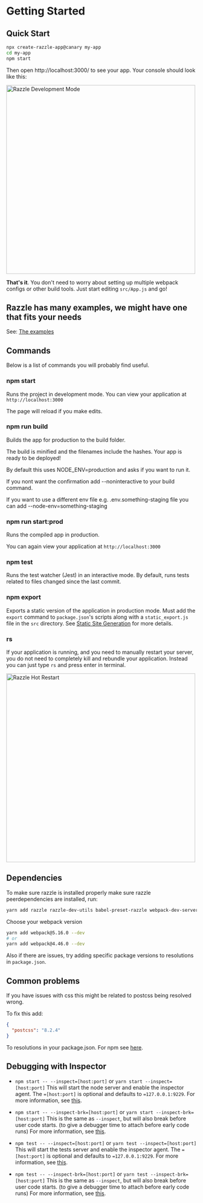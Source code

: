 
# Getting Started

## Quick Start

```sh
npx create-razzle-app@canary my-app
cd my-app
npm start
```

Then open http://localhost:3000/ to see your app. Your console should look like this:

<img
  src="https://cloud.githubusercontent.com/assets/4060187/26324663/b31788c4-3f01-11e7-8e6f-ffa48533af54.png"
  width="500px"
  alt="Razzle Development Mode"
/>

**That's it**. You don't need to worry about setting up multiple webpack configs or other build tools. Just start editing `src/App.js` and go!

## Razzle has many examples, we might have one that fits your needs

See: [The examples](https://github.com/jaredpalmer/razzle/tree/master/examples)

## Commands

Below is a list of commands you will probably find useful.

### npm start

Runs the project in development mode.
You can view your application at `http://localhost:3000`

The page will reload if you make edits.

### npm run build

Builds the app for production to the build folder.

The build is minified and the filenames include the hashes.
Your app is ready to be deployed!

By default this uses NODE_ENV=production and asks if you want to run it.

If you nont want the confirmation add --noninteractive to your build command.

If you want to use a different env file e.g. .env.something-staging file you can add --node-env=something-staging

### npm run start:prod

Runs the compiled app in production.

You can again view your application at `http://localhost:3000`

### npm test

Runs the test watcher (Jest) in an interactive mode.
By default, runs tests related to files changed since the last commit.

### npm export

Exports a static version of the application in production mode. Must add the `export` command to `package.json`'s scripts along with a `static_export.js` file in the `src` directory. See [Static Site Generation](https://razzlejs.org/docs/static-export/) for more details.

### rs

If your application is running, and you need to manually restart your server, you do not need to completely kill and rebundle your application. Instead you can just type `rs` and press enter in terminal.

<img
  src="https://user-images.githubusercontent.com/4060187/37915268-209644d0-30e7-11e8-8ef7-086b529ede8c.png"
  width="500px"
  alt="Razzle Hot Restart"
/>

## Dependencies

To make sure razzle is installed properly make sure razzle peerdependencies are installed, run:

```bash
yarn add razzle razzle-dev-utils babel-preset-razzle webpack-dev-server@3.11.0 mini-css-extract-plugin@0.9.0 --dev
```

Choose your webpack version

```bash
yarn add webpack@5.16.0 --dev
# or
yarn add webpack@4.46.0 --dev
```

Also if there are issues, try adding specific package versions to resolutions in `package.json`.

## Common problems

If you have issues with css this might be related to postcss being resolved wrong.

To fix this add:

```json
{
  "postcss": "8.2.4"
}
```

To resolutions in your package.json. For npm see [here](https://stackoverflow.com/questions/52416312/npm-equivalent-of-yarn-resolutions).

## Debugging with Inspector

- `npm start -- --inspect=[host:port]` or `yarn start --inspect=[host:port]` This will start the node server and enable the inspector agent. The `=[host:port]` is optional and defaults to `=127.0.0.1:9229`. For more information, see [this](https://nodejs.org/en/docs/guides/debugging-getting-started/).

- `npm start -- --inspect-brk=[host:port]` or `yarn start --inspect-brk=[host:port]` This is the same as `--inspect`, but will also break before user code starts. (to give a debugger time to attach before early code runs) For more information, see [this](https://nodejs.org/en/docs/guides/debugging-getting-started/).

- `npm test -- --inspect=[host:port]` or `yarn test --inspect=[host:port]` This will start the tests server and enable the inspector agent. The `=[host:port]` is optional and defaults to `=127.0.0.1:9229`. For more information, see [this](https://nodejs.org/en/docs/guides/debugging-getting-tested/).

- `npm test -- --inspect-brk=[host:port]` or `yarn test --inspect-brk=[host:port]` This is the same as `--inspect`, but will also break before user code starts. (to give a debugger time to attach before early code runs) For more information, see [this](https://nodejs.org/en/docs/guides/debugging-getting-started/).
